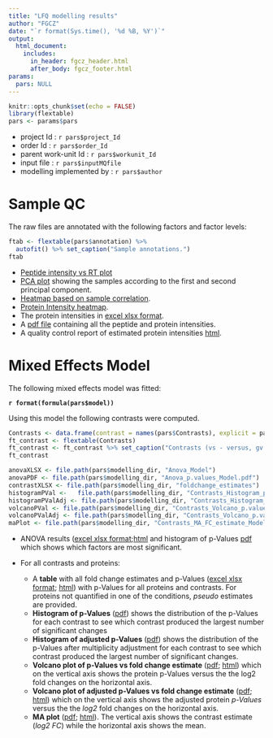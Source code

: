 ```yaml
---
title: "LFQ modelling results"
author: "FGCZ"
date: "`r format(Sys.time(), '%d %B, %Y')`"
output: 
  html_document:
    includes:
      in_header: fgcz_header.html
      after_body: fgcz_footer.html
params:
  pars: NULL
---
```




```r
knitr::opts_chunk$set(echo = FALSE)
library(flextable)
pars <- params$pars
```


- project Id : `r pars$project_Id`
- order Id : `r pars$order_Id`
- parent work-unit Id : `r pars$workunit_Id`
- input file : `r pars$inputMQfile`
- modelling implemented by : `r pars$author`


# Sample QC

The raw files are annotated with the following factors and factor levels:

```r
ftab <- flextable(pars$annotation) %>%
  autofit() %>% set_caption("Sample annotations.")
ftab

```

- [Peptide intensity vs RT plot](qc_results/retention_time_plot.png){target="_blank"} 
- [PCA plot](qc_results/protein_intensities_PCA_.pdf){target="_blank"} showing the samples according to the first and second principal component.
- [Heatmap based on sample correlation](qc_results/protein_intensities_heatmap_correlation_.pdf){target="_blank"}.
- [Protein Intensity heatmap](qc_results/protein_intensities_heatmap_.pdf){target="_blank"}.
- The protein intensities in [excel xlsx format](qc_results/protein_intensities_wide_.xlsx){target="_blank"}.
- A [pdf file](qc_results/protein_intensities_inference_figures.pdf){target="_blank"} containing all the peptide and protein intensities. 
- A quality control report of estimated protein intensities [html](qc_results/protein_intensities_qc.html){target="_blank"}.


# Mixed Effects Model

The following mixed effects model was fitted: 

__`r format(formula(pars$model))`__

Using this model the following contrasts were computed.


```r
Contrasts <- data.frame(contrast = names(pars$Contrasts), explicit = pars$Contrasts)
ft_contrast <- flextable(Contrasts)
ft_contrast <- ft_contrast %>% set_caption("Contrasts (vs - versus, gv - given).")
ft_contrast

```

```r
anovaXLSX <- file.path(pars$modelling_dir, "Anova_Model")
anovaPDF <- file.path(pars$modelling_dir, "Anova_p.values_Model.pdf")
contrastXLSX <- file.path(pars$modelling_dir, "foldchange_estimates")
histogramPVal <-   file.path(pars$modelling_dir, "Contrasts_Histogram_p.value_Model")
histogramPValAdj <- file.path(pars$modelling_dir, "Contrasts_Histogram_p.value.adjusted_Model")
volcanoPVal <- file.path(pars$modelling_dir, "Contrasts_Volcano_p.value_Model")
volcanoPValAdj <- file.path(pars$modelling_dir, "Contrasts_Volcano_p.value.adjusted_Model")
maPlot <- file.path(pars$modelling_dir, "Contrasts_MA_FC_estimate_Model")
```


- ANOVA results ([excel xlsx format](`r paste0(anovaXLSX,".xlsx")`);[html](`r paste0(anovaXLSX,".html")`){target="_blank"} and histogram of p-Values [pdf](`r anovaPDF`){target="_blank"} which shows which factors are most significant.

- For all contrasts and proteins:
    - A __table__ with all fold change estimates and p-Values ([excel xlsx format](`r paste0(contrastXLSX,".xlsx")`); [html](`r paste0(contrastXLSX,".html")`){target="_blank"}) with p-Values for all proteins and contrasts. For proteins not quantified in one of the conditions, _pseudo_ estimates are provided.
    - __Histogram of p-Values__ ([pdf](`r paste0(histogramPVal,".pdf")`){target="_blank"}) shows the distribution of the p-Values for each contrast to see which contrast produced the largest number of significant changes
    - __Histogram of adjusted p-Values__ ([pdf](`r paste0(histogramPValAdj,".pdf")`){target="_blank"}) shows the distribution of the p-Values after multiplicity adjustment for each contrast to see which contrast produced the largest number of significant changes.
    - __Volcano plot of p-Values vs fold change estimate__ ([pdf](`r  paste0(volcanoPVal,".pdf")`){target="_blank"}; [html](`r paste0(volcanoPVal,".html")`){target="_blank"}) which on the vertical axis shows the protein p-Values versus the the log2 fold changes on the horizontal axis.
    - __Volcano plot of adjusted p-Values vs fold change estimate__ ([pdf](`r paste0(volcanoPValAdj,".pdf")`){target="_blank"}; [html](`r paste0(volcanoPValAdj, ".html")`){target="_blank"})  which on the vertical axis shows the adjusted protein _p-Values_ versus the the _log2_ fold changes on the horizontal axis.
    - __MA plot__ ([pdf](`r paste0(maPlot,".pdf")`){target="_blank"}; [html](`r paste0(maPlot, ".html")`){target="_blank"}). The vertical axis shows the contrast estimate (_log2 FC_) while the horizontal axis shows the mean.


